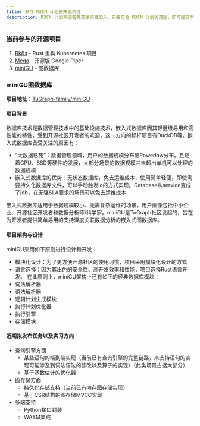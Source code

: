 ```yaml
---
title: 参与 R2CN 计划的开源项目
description: R2CN 计划欢迎各类开源项目加入，只要符合 R2CN 计划的范围，即可提交申请。同时 R2CN 计划也会根据需要主动邀请开源项目加入或发起开源项目。
---
```


### 当前参与的开源项目

1. [Rk8s](https://github.com/r2cn-dev/rk8s) - Rust 重构 Kubernetes 项目
2. [Mega](https://github.com/web3infra-foundation/mega) - 开源版 Google Piper
3. [miniGU](https://github.com/TuGraph-family/miniGU) - 图数据库


### miniGU图数据库

**项目地址**：[TuGraph-family/miniGU](https://github.com/TuGraph-family/miniGU)

#### 项目背景

数据库技术是数据管理技术中的基础设施技术，嵌入式数据库因其轻量级易用和高性能的特性，受到开源社区开发者的欢迎，这一方向的标杆项目有DuckDB等。嵌入式数据库备受关注的原因有：
- “大数据已死”：数据管理领域，用户的数据规模分布呈Powerlaw分布。且随着CPU、SSD等硬件的发展，大部分场景的数据规模并未超出单机可以处理的数据规模
- 嵌入式数据库的优势：无状态数据库，免去运维成本，使用简单轻便，即使需要持久化数据库文件，可以手动触发io的方式实现。Database从service变成了job，在无强SLA要求的场景可以免去运维成本

嵌入式数据库适用于数据规模较小、无需复杂运维的场景，用户画像包括中小企业、开源社区开发者和数据分析师/科学家。miniGU是TuGraph社区发起的，旨在为开发者提供简单易用的支持深度关联数据分析的嵌入式图数据库。

#### 项目架构与设计

miniGU采用如下原则进行设计和开发：
- 模块化设计：为了更方便开源社区的使用习惯，项目采用模块化设计的方式
- 语言选择：因为其出色的安全性、高开发效率和性能，项目选择Rust语言开发。
在此原则上，miniGU架构上还有如下的经典数据库模块：
- 词法解析器
- 语法解析器
- 逻辑计划生成模块
- 执行计划优化器
- 执行引擎
- 存储模块

#### 近期拟发布任务以及实习方向

- 查询引擎方面
   - 某些语句的端到端实现（当前已有查询引擎的完整链路，未支持语句的实现可能涉及到词法语法的修改以及算子的实现）（此类场景占据大部分）
   - 基于基数估计的优化器
- 图存储方面
   - 持久化存储支持（当前已有内存图存储实现）
   - 基于CSR结构的图存储MVCC实现
- 多端支持
   - Python接口封装
   - WASM集成

